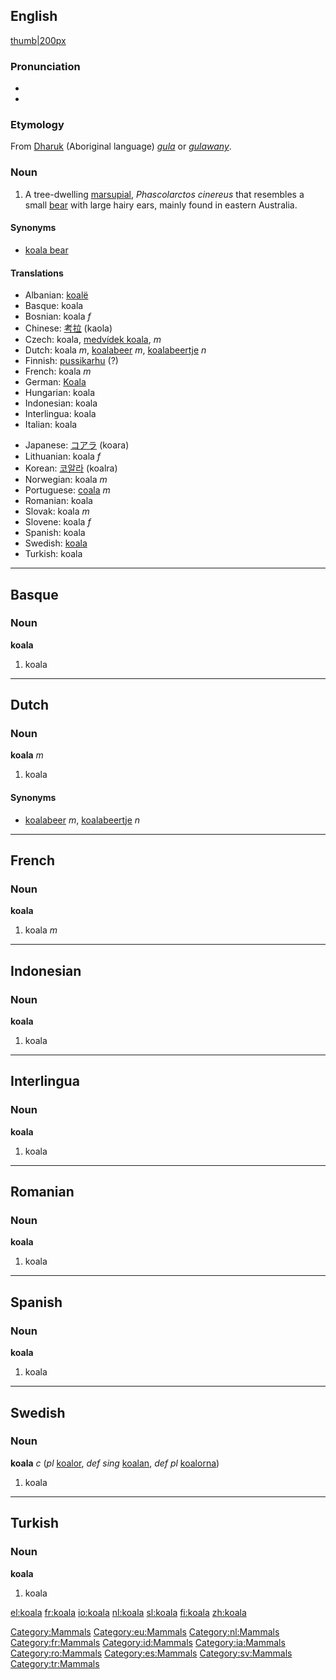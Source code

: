 {{see|Koala}}

==English==
[[Category:Mammals]]
[[image:koala.jpg|thumb|200px]]

===Pronunciation===
*{{SAMPA|/k@U"A:l@/}}
*{{AHD|kō-ä'lə}}

===Etymology===
From [[w:Dharuk|Dharuk]] (Aboriginal language) ''[[gula]]'' or ''[[gulawany]]''.

===Noun===
{{en-noun-reg}}

# A tree-dwelling [[marsupial]], ''Phascolarctos cinereus'' that resembles a small [[bear]] with large hairy ears, mainly found in eastern Australia.

====Synonyms====
*[[koala bear]]

====Translations====
{{top}}
*Albanian: [[koalë]]
*Basque: koala
*Bosnian: koala ''f''
*Chinese: [[考拉]] (kaola)
*Czech: koala,  [[medvídek koala]],  ''m''
*Dutch: koala ''m'', [[koalabeer]] ''m'', [[koalabeertje]] ''n''
*Finnish: [[pussikarhu]] (?)
*French: koala ''m''
*German: [[Koala]]
*Hungarian: koala
*Indonesian: koala
*Interlingua: koala
*Italian: koala
{{mid}}
*Japanese: [[コアラ]] (koara)
*Lithuanian: koala ''f''
*Korean: [[코알라]] (koalra)
*Norwegian: koala ''m''
*Portuguese: [[coala]] ''m''
*Romanian: koala
*Slovak: koala  ''m''
*Slovene: koala ''f''
*Spanish: koala
*Swedish: [[koala#Swedish|koala]]
*Turkish: koala
{{bottom}}

----

==Basque==
[[Category:eu:Mammals]]

===Noun===
'''koala'''
# koala

----
==Dutch==
[[Category:nl:Mammals]]

===Noun===
'''koala''' ''m''
#koala

====Synonyms====
*[[koalabeer]] ''m'', [[koalabeertje]] ''n''

----
==French==
[[Category:fr:Mammals]]

===Noun===
'''koala'''
#koala ''m''

----
==Indonesian==
[[Category:id:Mammals]]

===Noun===
'''koala'''
#koala

----
==Interlingua==
[[Category:ia:Mammals]]

===Noun===
'''koala'''
#koala

----
==Romanian==
[[Category:ro:Mammals]]

===Noun===
'''koala'''
#koala

----
==Spanish==
[[Category:es:Mammals]]

===Noun===
'''koala'''
#koala

----
==Swedish==
[[Category:sv:Mammals]]

===Noun===
'''koala''' ''c'' (''pl'' [[koalor]], ''def sing'' [[koalan]], ''def pl'' [[koalorna]])
#koala

----
==Turkish==
[[Category:tr:Mammals]]

===Noun===
'''koala'''
#koala

[[el:koala]]
[[fr:koala]]
[[io:koala]]
[[nl:koala]]
[[sl:koala]]
[[fi:koala]]
[[zh:koala]]